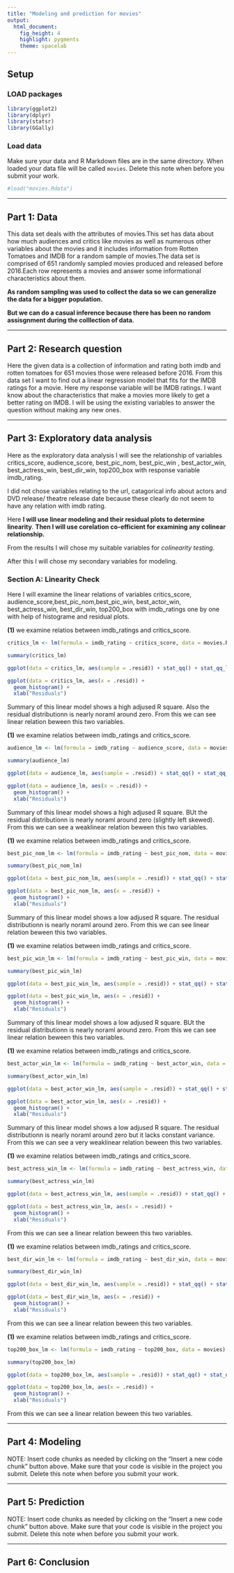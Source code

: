 ```yaml
---
title: "Modeling and prediction for movies"
output: 
  html_document: 
    fig_height: 4
    highlight: pygments
    theme: spacelab
---
```


## Setup

### LOAD packages

```r
library(ggplot2)
library(dplyr)
library(statsr)
library(GGally)
```

### Load data

Make sure your data and R Markdown files are in the same directory. When loaded
your data file will be called `movies`. Delete this note when before you submit 
your work. 

```r
#load("movies.Rdata")
```


* * *

## Part 1: Data

This data set deals with the attributes of movies.This set has data about how much audiences and critics like movies as well as numerous other variables about the movies and it includes information from Rotten Tomatoes and IMDB for a random sample of movies.The data set is comprised of 651 randomly sampled movies produced and released before 2016.Each row represents a movies and answer some informational characteristics about them.

**As random sampling was used to collect the data  so we can generalize the data for a bigger population.**

**But we can do a casual inference because there has been no random assisgnment during the colllection of data.**


* * *

## Part 2: Research question

Here the given data is a collection of information and rating both imdb and rotten tomatoes for 651 movies those were released before 2016. From this data set I want to find out a linear regression model that fits for the IMDB ratings for a movie. Here my response variable will be IMDB ratings. I want know about the characteristics that make a movies more likely to get a better rating on IMDB. 
I will be using the existing variables to answer the question without making any new ones.

* * *

## Part 3: Exploratory data analysis

Here as the exploratory data analysis I will see the relationship of variables critics_score, audience_score, best_pic_nom, best_pic_win , best_actor_win, best_actress_win, best_dir_win, top200_box with response variable imdb_rating.

I did not chose variables relating to the url, catagorical info about actors and DVD release/ theatre release date because these clearly do not seem to have any relation with imdb rating.

Here **I will use linear modeling and their residual plots to determine linearity**. **Then I will use corelation co-efficient for examining any colinear relationship.** 

From the results I will chose my suitable variables for *colinearity testing*.

After this I will chose my secondary variables for modeling.

### Section A: **Linearity Check**

Here I will examine the linear relations of variables critics_score, audience_score,best_pic_nom,best_pic_win, best_actor_win, best_actress_win, best_dir_win, top200_box with imdb_ratings one by one with help of histograme and residual plots.

**(1)** we examine relatios between imdb_ratings and critics_score.
```r
critics_lm <- lm(formula = imdb_rating ~ critics_score, data = movies.Rdata)

summary(critics_lm)

ggplot(data = critics_lm, aes(sample = .resid)) + stat_qq() + stat_qq_line()

ggplot(data = critics_lm, aes(x = .resid)) +
  geom_histogram() +
  xlab("Residuals")
```
Summary of this linear model shows a high adjused R square. Also the residual distributionn is nearly  noraml around zero. From this we can see linear relation beween this two variables.

**(1)** we examine relatios between imdb_ratings and critics_score.
```r
audience_lm <- lm(formula = imdb_rating ~ audience_score, data = movies)

summary(audience_lm)

ggplot(data = audience_lm, aes(sample = .resid)) + stat_qq() + stat_qq_line()

ggplot(data = audience_lm, aes(x = .resid)) +
  geom_histogram() +
  xlab("Residuals")
```
Summary of this linear model shows a high adjused R square. BUt the residual distributionn is nearly  noraml around zero (slightly left skewed). From this we can see a weaklinear relation beween this two variables.


**(1)** we examine relatios between imdb_ratings and critics_score.
```r
best_pic_nom_lm <- lm(formula = imdb_rating ~ best_pic_nom, data = movies)

summary(best_pic_nom_lm)

ggplot(data = best_pic_nom_lm, aes(sample = .resid)) + stat_qq() + stat_qq_line()

ggplot(data = best_pic_nom_lm, aes(x = .resid)) +
  geom_histogram() +
  xlab("Residuals")
```
Summary of this linear model shows a low adjused R square. The residual distributionn is nearly  noraml around zero. From this we can see linear relation beween this two variables.


**(1)** we examine relatios between imdb_ratings and critics_score.
```r
best_pic_win_lm <- lm(formula = imdb_rating ~ best_pic_win, data = movies)

summary(best_pic_win_lm)

ggplot(data = best_pic_win_lm, aes(sample = .resid)) + stat_qq() + stat_qq_line()

ggplot(data = best_pic_win_lm, aes(x = .resid)) +
  geom_histogram() +
  xlab("Residuals")
```
Summary of this linear model shows a low adjused R square. BUt the residual distributionn is nearly  noraml around zero. From this we can see linear relation beween this two variables.


**(1)** we examine relatios between imdb_ratings and critics_score.
```r
best_actor_win_lm <- lm(formula = imdb_rating ~ best_actor_win, data = movies)

summary(best_actor_win_lm)

ggplot(data = best_actor_win_lm, aes(sample = .resid)) + stat_qq() + stat_qq_line()

ggplot(data = best_actor_win_lm, aes(x = .resid)) +
  geom_histogram() +
  xlab("Residuals")
```
Summary of this linear model shows a low adjused R square. The residual distributionn is nearly  noraml around zero but it lacks constant variance. From this we can see a very weaklinear relation beween this two variables.


**(1)** we examine relatios between imdb_ratings and critics_score.
```r
best_actress_win_lm <- lm(formula = imdb_rating ~ best_actress_win, data = movies)

summary(best_actress_win_lm)

ggplot(data = best_actress_win_lm, aes(sample = .resid)) + stat_qq() + stat_qq_line()

ggplot(data = best_actress_win_lm, aes(x = .resid)) +
  geom_histogram() +
  xlab("Residuals")
```
From this we can see a  linear relation beween this two variables.


**(1)** we examine relatios between imdb_ratings and critics_score.
```r
best_dir_win_lm <- lm(formula = imdb_rating ~ best_dir_win, data = movies)

summary(best_dir_win_lm)

ggplot(data = best_dir_win_lm, aes(sample = .resid)) + stat_qq() + stat_qq_line()

ggplot(data = best_dir_win_lm, aes(x = .resid)) +
  geom_histogram() +
  xlab("Residuals")
```
From this we can see a  linear relation beween this two variables.


**(1)** we examine relatios between imdb_ratings and critics_score.
```r
top200_box_lm <- lm(formula = imdb_rating ~ top200_box, data = movies)

summary(top200_box_lm)

ggplot(data = top200_box_lm, aes(sample = .resid)) + stat_qq() + stat_qq_line()

ggplot(data = top200_box_lm, aes(x = .resid)) +
  geom_histogram() +
  xlab("Residuals")
```
From this we can see a  linear relation beween this two variables.

* * *
## Part 4: Modeling

NOTE: Insert code chunks as needed by clicking on the "Insert a new code chunk" 
button above. Make sure that your code is visible in the project you submit. 
Delete this note when before you submit your work.

* * *

## Part 5: Prediction

NOTE: Insert code chunks as needed by clicking on the "Insert a new code chunk" 
button above. Make sure that your code is visible in the project you submit. 
Delete this note when before you submit your work.

* * *
## Part 6: Conclusion



